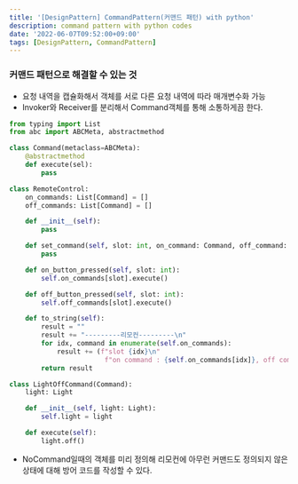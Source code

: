 ```yaml
---
title: '[DesignPattern] CommandPattern(커맨드 패턴) with python'
description: command pattern with python codes
date: '2022-06-07T09:52:00+09:00'
tags: [DesignPattern, CommandPattern]
---
```


### 커맨드 패턴으로 해결할 수 있는 것
- 요청 내역을 캡슐화해서 객체를 서로 다른 요청 내역에 따라 매개변수화 가능
- Invoker와 Receiver를 분리해서 Command객체를 통해 소통하게끔 한다.
```python
from typing import List
from abc import ABCMeta, abstractmethod

class Command(metaclass=ABCMeta):
    @abstractmethod
    def execute(sel):
        pass

class RemoteControl:
    on_commands: List[Command] = []
    off_commands: List[Command] = []

    def __init__(self):
        pass

    def set_command(self, slot: int, on_command: Command, off_command: Command):
        pass

    def on_button_pressed(self, slot: int):
        self.on_commands[slot].execute()

    def off_button_pressed(self, slot: int):
        self.off_commands[slot].execute()

    def to_string(self):
        result = ""
        result += "---------리모컨---------\n"
        for idx, command in enumerate(self.on_commands):
            result += (f"slot {idx}\n"
                        f"on command : {self.on_commands[idx]}, off command : {self.off_commands[idx]}")
        return result

class LightOffCommand(Command):
    light: Light

    def __init__(self, light: Light):
        self.light = light

    def execute(self):
        light.off()
```

- NoCommand일때의 객체를 미리 정의해 리모컨에 아무런 커맨드도 정의되지 않은 상태에 대해 방어 코드를 작성할 수 있다.
```python

```